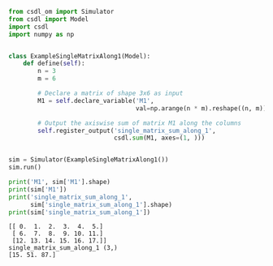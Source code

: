 ```py
from csdl_om import Simulator
from csdl import Model
import csdl
import numpy as np


class ExampleSingleMatrixAlong1(Model):
    def define(self):
        n = 3
        m = 6

        # Declare a matrix of shape 3x6 as input
        M1 = self.declare_variable('M1',
                                   val=np.arange(n * m).reshape((n, m)))

        # Output the axiswise sum of matrix M1 along the columns
        self.register_output('single_matrix_sum_along_1',
                             csdl.sum(M1, axes=(1, )))


sim = Simulator(ExampleSingleMatrixAlong1())
sim.run()

print('M1', sim['M1'].shape)
print(sim['M1'])
print('single_matrix_sum_along_1',
      sim['single_matrix_sum_along_1'].shape)
print(sim['single_matrix_sum_along_1'])
```


```M1 (3, 6)
[[ 0.  1.  2.  3.  4.  5.]
 [ 6.  7.  8.  9. 10. 11.]
 [12. 13. 14. 15. 16. 17.]]
single_matrix_sum_along_1 (3,)
[15. 51. 87.]
```
